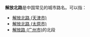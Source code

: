 '''解放北路'''是中国常见的城市路名。可以指：
* [[解放北路_(天津市)|解放北路 (天津市)]]
* [[解放北路_(太原市)|解放北路 (太原市)]]
* [[解放路_(广州市)|解放路 (广州市)]]的北段
{{disambig|Cat=四字地名消歧义}}